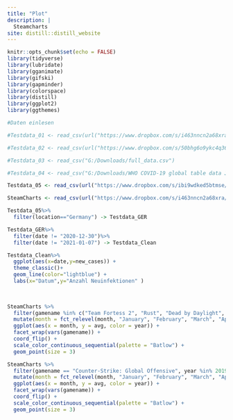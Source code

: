 ```yaml
---
title: "Plot"
description: |
  Steamcharts
site: distill::distill_website
---
```


```r
knitr::opts_chunk$set(echo = FALSE)
library(tidyverse)
library(lubridate)
library(gganimate)
library(gifski)
library(gapminder)
library(colorspace)
library(distill)
library(ggplot2)
library(ggthemes)
```

```r
#Daten einlesen

#Testdata_01 <- read_csv(url("https://www.dropbox.com/s/i463nncn2a68xra/SteamCharts.csv?raw=1"))

#Testdata_02 <- read_csv(url("https://www.dropbox.com/s/50bhg6o9ykc4q36/RKI_COVID19.csv?raw=1"))

#Testdata_03 <- read_csv("G:/Downloads/full_data.csv")

#Testdata_04 <- read_csv("G:/Downloads/WHO COVID-19 global table data July 15th 2021 at 12.55.57 PM.csv")

Testdata_05 <- read_csv(url("https://www.dropbox.com/s/ibi9wdked5btmse/owid-covid-data.csv?raw=1"))

SteamCharts <- read_csv(url("https://www.dropbox.com/s/i463nncn2a68xra/SteamCharts.csv?raw=1")) 

```

```r

Testdata_05%>%
  filter(location=="Germany") -> Testdata_GER

Testdata_GER%>%
  filter(date != "2020-12-30")%>%
  filter(date != "2021-01-07") -> Testdata_Clean

Testdata_Clean%>%
  ggplot(aes(x=date,y=new_cases)) +
  theme_classic()+
  geom_line(color="lightblue") +
  labs(x="Datum",y="Anzahl Neuinfektionen" )
  
  
```

```r

SteamCharts %>%
  filter(gamename %in% c("Team Fortess 2", "Rust", "Dead by Daylight", "Destiny 2", "Grand Theft Auto V", "Terraria"), year %in% 2019:2020) %>% 
  mutate(month = fct_relevel(month, "January", "February", "March", "April", "May", "June", "July", "August", "September", "October", "November", "December")) %>% 
  ggplot(aes(x = month, y = avg, color = year)) +
  facet_wrap(vars(gamename)) +
  coord_flip() +
  scale_color_continuous_sequential(palette = "Batlow") +
  geom_point(size = 3)
```

```r

SteamCharts %>%
  filter(gamename == "Counter-Strike: Global Offensive", year %in% 2019:2020) %>% 
  mutate(month = fct_relevel(month, "January", "February", "March", "April", "May", "June", "July", "August", "September", "October", "November", "December")) %>% 
  ggplot(aes(x = month, y = avg, color = year)) +
  facet_wrap(vars(gamename)) +
  coord_flip() +
  scale_color_continuous_sequential(palette = "Batlow") +
  geom_point(size = 3)
```


